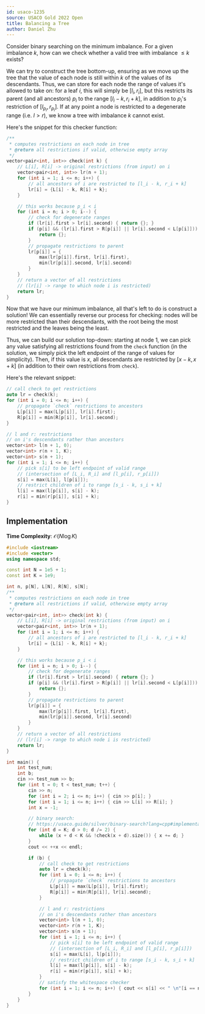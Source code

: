 ```yaml
---
id: usaco-1235
source: USACO Gold 2022 Open
title: Balancing a Tree
author: Daniel Zhu
---
```


<Spoiler title="Hint">

Consider binary searching on the minimum imbalance. For a given imbalance $k$, how can we check whether a valid tree with imbalance $\leq k$ exists?

</Spoiler>
<Spoiler title="Solution">
<Spoiler title="Part 1">

We can try to construct the tree bottom-up, ensuring as we move up the tree that the value of each node is still within $k$ of the values of its descendants. Thus, we can store for each node the range of values it's allowed to take on: for a leaf $i$, this will simply be $[l_i, r_i]$, but this restricts its parent (and all ancestors) $p_i$ to the range $[l_i - k, r_i + k]$, in addition to $p_i$'s restriction of $[l_{p_i}, r_{p_i}]$. If at any point a node is restricted to a degenerate range (i.e. $l > r$), we know a tree with imbalance $k$ cannot exist.

Here's the snippet for this checker function:

<LanguageSection>
<CPPSection>

```cpp
/**
 * computes restrictions on each node in tree
 * @return all restrictions if valid, otherwise empty array
 */
vector<pair<int, int>> check(int k) {
	// L[i], R[i] -> original restrictions (from input) on i
	vector<pair<int, int>> lr(n + 1);
	for (int i = 1; i <= n; i++) {
		// all ancestors of i are restricted to [l_i - k, r_i + k]
		lr[i] = {L[i] - k, R[i] + k};
	}

	// this works because p_i < i
	for (int i = n; i > 0; i--) {
		// check for degenerate ranges
		if (lr[i].first > lr[i].second) { return {}; }
		if (p[i] && (lr[i].first > R[p[i]] || lr[i].second < L[p[i]])) {
			return {};
		}
		// propagate restrictions to parent
		lr[p[i]] = {
			max(lr[p[i]].first, lr[i].first),
			min(lr[p[i]].second, lr[i].second)
		}
	}
	// return a vector of all restrictions
	// (lr[i] -> range to which node i is restricted)
	return lr;
}
```

</CPPSection>
</LanguageSection>

</Spoiler>

<Spoiler title="Part 2">

Now that we have our minimum imbalance, all that's left to do is construct a solution! We can essentially reverse our process for checking: nodes will be more restricted than their descendants, with the root being the most restricted and the leaves being the least.

Thus, we can build our solution top-down: starting at node 1, we can pick any value satisfying all restrictions found from the `check` function (in the solution, we simply pick the left endpoint of the range of values for simplicity). Then, if this value is $x$, all descendants are restricted by $[x - k, x + k]$ (in addition to their own restrictions from `check`).

Here's the relevant snippet:

<LanguageSection>
<CPPSection>

```cpp
// call check to get restrictions
auto lr = check(k);
for (int i = 0; i <= n; i++) {
	// propagate `check` restrictions to ancestors
	L[p[i]] = max(L[p[i]], lr[i].first);
	R[p[i]] = min(R[p[i]], lr[i].second);
}

// l and r: restrictions
// on i's descendants rather than ancestors
vector<int> l(n + 1, 0);
vector<int> r(n + 1, K);
vector<int> s(n + 1);
for (int i = 1; i <= n; i++) {
	// pick s[i] to be left endpoint of valid range
	// (intersection of [L_i, R_i] and [l_p[i], r_p[i]])
	s[i] = max(L[i], l[p[i]]);
	// restrict children of i to range [s_i - k, s_i + k]
	l[i] = max(l[p[i]], s[i] - k);
	r[i] = min(r[p[i]], s[i] + k);
}
```

</CPPSection>
</LanguageSection>

</Spoiler>

## Implementation
**Time Complexity**: $\mathcal{O}(N\log{K})$

<LanguageSection>
<CPPSection>

```cpp
#include <iostream>
#include <vector>
using namespace std;

const int N = 1e5 + 1;
const int K = 1e9;

int n, p[N], L[N], R[N], s[N];
/**
 * computes restrictions on each node in tree
 * @return all restrictions if valid, otherwise empty array
 */
vector<pair<int, int>> check(int k) {
	// L[i], R[i] -> original restrictions (from input) on i
	vector<pair<int, int>> lr(n + 1);
	for (int i = 1; i <= n; i++) {
		// all ancestors of i are restricted to [l_i - k, r_i + k]
		lr[i] = {L[i] - k, R[i] + k};
	}

	// this works because p_i < i
	for (int i = n; i > 0; i--) {
		// check for degenerate ranges
		if (lr[i].first > lr[i].second) { return {}; }
		if (p[i] && (lr[i].first > R[p[i]] || lr[i].second < L[p[i]])) {
			return {};
		}
		// propagate restrictions to parent
		lr[p[i]] = {
			max(lr[p[i]].first, lr[i].first),
			min(lr[p[i]].second, lr[i].second)
		}
	}
	// return a vector of all restrictions
	// (lr[i] -> range to which node i is restricted)
	return lr;
}

int main() {
	int test_num;
	int b;
	cin >> test_num >> b;
	for (int t = 0; t < test_num; t++) {
		cin >> n;
		for (int i = 2; i <= n; i++) { cin >> p[i]; }
		for (int i = 1; i <= n; i++) { cin >> L[i] >> R[i]; }
		int x = -1;

		// binary search:
		// https://usaco.guide/silver/binary-search?lang=cpp#implementation-2
		for (int d = K; d > 0; d /= 2) {
			while (x + d < K && !check(x + d).size()) { x += d; }
		}
		cout << ++x << endl;

		if (b) {
			// call check to get restrictions
			auto lr = check(k);
			for (int i = 0; i <= n; i++) {
				// propagate `check` restrictions to ancestors
				L[p[i]] = max(L[p[i]], lr[i].first);
				R[p[i]] = min(R[p[i]], lr[i].second);
			}

			// l and r: restrictions
			// on i's descendants rather than ancestors
			vector<int> l(n + 1, 0);
			vector<int> r(n + 1, K);
			vector<int> s(n + 1);
			for (int i = 1; i <= n; i++) {
				// pick s[i] to be left endpoint of valid range
				// (intersection of [L_i, R_i] and [l_p[i], r_p[i]])
				s[i] = max(L[i], l[p[i]]);
				// restrict children of i to range [s_i - k, s_i + k]
				l[i] = max(l[p[i]], s[i] - k);
				r[i] = min(r[p[i]], s[i] + k);
			}
			// satisfy the whitespace checker
			for (int i = 1; i <= n; i++) { cout << s[i] << " \n"[i == n]; }
		}
	}
}
```

</CPPSection>
</LanguageSection>

</Spoiler>
